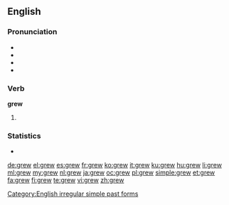 ==English==

===Pronunciation===
* {{X-SAMPA|/gr\u:/}}
* {{IPA|/ɡɹuː/}}
* {{audio|en-us-grew.ogg|Audio (US)}}
* {{rhymes|uː}}

===Verb===
'''grew'''

# {{simple past of|grow}}

===Statistics===
* {{rank|getting|stay|months|677|grew|boys|joy|green}}

[[Category:English irregular simple past forms]]

[[de:grew]]
[[el:grew]]
[[es:grew]]
[[fr:grew]]
[[ko:grew]]
[[it:grew]]
[[ku:grew]]
[[hu:grew]]
[[li:grew]]
[[ml:grew]]
[[my:grew]]
[[nl:grew]]
[[ja:grew]]
[[oc:grew]]
[[pl:grew]]
[[simple:grew]]
[[et:grew]]
[[fa:grew]]
[[fi:grew]]
[[te:grew]]
[[vi:grew]]
[[zh:grew]]